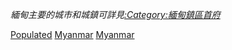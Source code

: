 {{Category see also|缅甸聚居地列表}}
''緬甸主要的城市和城鎮可詳見[[:Category:緬甸鎮區首府|:Category:緬甸鎮區首府]]''

{{Cat more|緬甸}}
{{Commons category|Cities in Myanmar}}

[[Category:缅甸地理|Populated]]
[[Category:東南亞聚居地|Myanmar]]
[[Category:亞洲各國聚居地|Myanmar]]